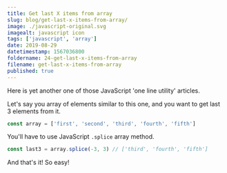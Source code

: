 ```yaml
---
title: Get last X items from array
slug: blog/get-last-x-items-from-array/
image: ./javascript-original.svg
imagealt: javascript icon
tags: ['javascript', 'array']
date: 2019-08-29
datetimestamp: 1567036800
foldername: 24-get-last-x-items-from-array
filename: get-last-x-items-from-array
published: true
---
```


Here is yet another one of those JavaScript 'one line utility' articles.

Let's say you array of elements similar to this one, and you want to get last 3 elements from it.

```js
const array = ['first', 'second', 'third', 'fourth', 'fifth']
```

You'll have to use JavaScript `.splice` array method.

```js
const last3 = array.splice(-3, 3) // ['third', 'fourth', 'fifth']
```

And that's it! So easy!
